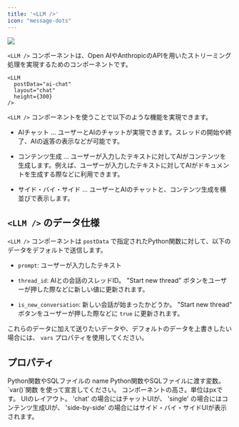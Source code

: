 ```yaml
---
title: '<LLM />'
icon: "message-dots"
---
```


<Frame caption="layout='chat'">
  <img src="/assets/images/pages/llm-component.jpg" />
</Frame>

`<LLM />` コンポーネントは、Open AIやAnthropicのAPIを用いたストリーミング処理を実現するためのコンポーネントです。

```tsx
<LLM
  postData="ai-chat"
  layout="chat"
  height={300} 
/>
```

 `<LLM />` コンポーネントを使うことで以下のような機能を実現できます。

- AIチャット ... ユーザーとAIのチャットが実現できます。スレッドの開始や終了、AIの返答の表示などが可能です。

- コンテンツ生成 ... ユーザーが入力したテキストに対してAIがコンテンツを生成します。例えば、ユーザーが入力したテキストに対してAIがドキュメントを生成する際などに利用できます。

- サイド・バイ・サイド ... ユーザーとAIのチャットと、コンテンツ生成を横並びで表示します。

## `<LLM />` のデータ仕様

`<LLM />` コンポーネントは `postData` で指定されたPython関数に対して、以下のデータをデフォルトで送信します。

- `prompt`: ユーザーが入力したテキスト

- `thread_id`: AIとの会話のスレッドID。 "Start new thread" ボタンをユーザーが押した際などに新しい値に更新されます。

- `is_new_conversation`: 新しい会話が始まったかどうか。 "Start new thread" ボタンをユーザーが押した際などに `true` に更新されます。

これらのデータに加えて送りたいデータや、デフォルトのデータを上書きしたい場合には、 `vars` プロパティを使用してください。

## プロパティ

<ParamField path="loadData" type="string" required>
  Python関数やSQLファイルの name
</ParamField>

<ParamField path="vars" type="{ [key: string]: Variable }">
  Python関数やSQLファイルに渡す変数。 `var()`関数 を使って宣言してください。
</ParamField>

<ParamField path="height" type="number">
  コンポーネントの高さ。単位はpxです。
</ParamField>

<ParamField path="layout" type="'chat' | 'single' | 'side-by-side'">
  UIのレイアウト。 'chat' の場合にはチャットUIが、 'single' の場合にはコンテンツ生成UIが、 'side-by-side' の場合にはサイド・バイ・サイドUIが表示されます。
</ParamField>

